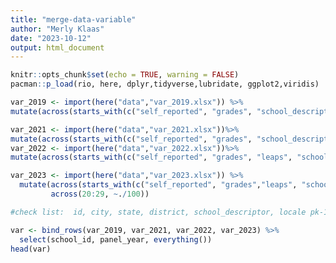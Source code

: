 ```yaml
---
title: "merge-data-variable"
author: "Merly Klaas"
date: "2023-10-12"
output: html_document
---
```


```r
knitr::opts_chunk$set(echo = TRUE, warning = FALSE)
pacman::p_load(rio, here, dplyr,tidyverse,lubridate, ggplot2,viridis)
```

```r
var_2019 <- import(here("data","var_2019.xlsx")) %>% 
mutate(across(starts_with(c("self_reported", "grades", "school_descriptor")), as.numeric))

var_2021 <- import(here("data","var_2021.xlsx"))%>% 
mutate(across(starts_with(c("self_reported", "grades", "school_descriptor")), as.numeric))
var_2022 <- import(here("data","var_2022.xlsx"))%>% 
mutate(across(starts_with(c("self_reported", "grades", "leaps", "school_descriptor")), as.numeric))

var_2023 <- import(here("data","var_2023.xlsx")) %>% 
  mutate(across(starts_with(c("self_reported", "grades","leaps", "school_descriptor")), as.numeric),
         across(20:29, ~./100))

```

```r
#check list:  id, city, state, district, school_descriptor, locale pk-12 grade, race, frpl, ell, swd, sws, #enrollment, nces_id, leaps_rank, grades, panel year

var <- bind_rows(var_2019, var_2021, var_2022, var_2023) %>% 
  select(school_id, panel_year, everything())
head(var)



```

